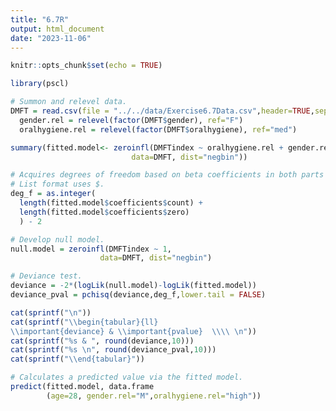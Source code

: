 ```yaml
---
title: "6.7R"
output: html_document
date: "2023-11-06"
---
```


```r
knitr::opts_chunk$set(echo = TRUE)
```

```r
library(pscl)
```

```r
# Summon and relevel data.
DMFT = read.csv(file = "../../data/Exercise6.7Data.csv",header=TRUE,sep=",")
  gender.rel = relevel(factor(DMFT$gender), ref="F") 
  oralhygiene.rel = relevel(factor(DMFT$oralhygiene), ref="med") 
```

```r
summary(fitted.model<- zeroinfl(DMFTindex ~ oralhygiene.rel + gender.rel | age,
                           data=DMFT, dist="negbin"))

# Acquires degrees of freedom based on beta coefficients in both parts minus 2 (null model intercepts).
# List format uses $.
deg_f = as.integer(
  length(fitted.model$coefficients$count) +
  length(fitted.model$coefficients$zero)
  ) - 2
```

```r
# Develop null model.
null.model = zeroinfl(DMFTindex ~ 1,
                    data=DMFT, dist="negbin")

# Deviance test.
deviance = -2*(logLik(null.model)-logLik(fitted.model))
deviance_pval = pchisq(deviance,deg_f,lower.tail = FALSE)

cat(sprintf("\n"))
cat(sprintf("\\begin{tabular}{ll}
\\important{deviance} & \\important{pvalue}  \\\\ \n"))
cat(sprintf("%s & ", round(deviance,10)))
cat(sprintf("%s \n", round(deviance_pval,10)))
cat(sprintf("\\end{tabular}"))
```

```r
# Calculates a predicted value via the fitted model.
predict(fitted.model, data.frame
        (age=28, gender.rel="M",oralhygiene.rel="high"))
```